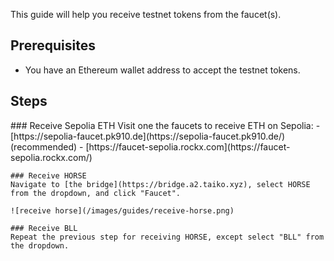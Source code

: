 
This guide will help you receive testnet tokens from the faucet(s).

## Prerequisites

- You have an Ethereum wallet address to accept the testnet tokens.

## Steps

<Steps>
    ### Receive Sepolia ETH
    Visit one the faucets to receive ETH on Sepolia:
      - [https://sepolia-faucet.pk910.de](https://sepolia-faucet.pk910.de/) (recommended)
      - [https://faucet-sepolia.rockx.com](https://faucet-sepolia.rockx.com/)

    ### Receive HORSE
    Navigate to [the bridge](https://bridge.a2.taiko.xyz), select HORSE from the dropdown, and click "Faucet".

    ![receive horse](/images/guides/receive-horse.png)

    ### Receive BLL
    Repeat the previous step for receiving HORSE, except select "BLL" from the dropdown.
</Steps>

